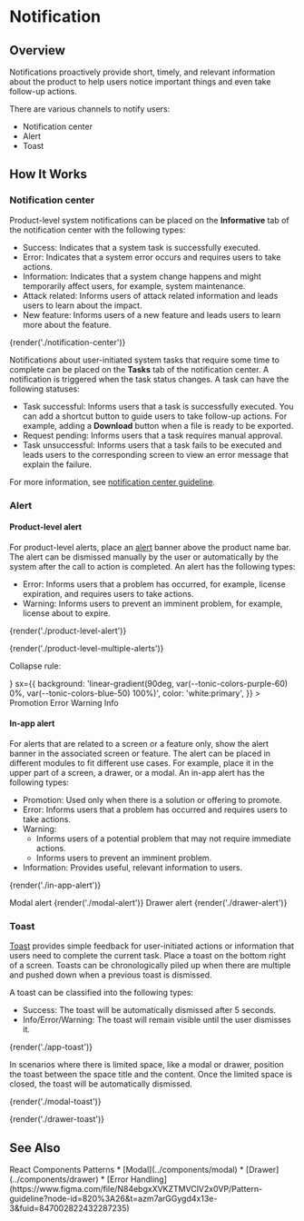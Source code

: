 
# Notification

## Overview

Notifications proactively provide short, timely, and relevant information about the product to help users notice important things and even take follow-up actions.

There are various channels to notify users:

* Notification center
* Alert
* Toast

## How It Works

### Notification center

Product-level system notifications can be placed on the **Informative** tab of the notification center with the following types:
* Success: Indicates that a system task is successfully executed.
* Error: Indicates that a system error occurs and requires users to take actions.
* Information: Indicates that a system change happens and might temporarily affect users, for example, system maintenance.
* Attack related: Informs users of attack related information and leads users to learn about the impact.
* New feature: Informs users of a new feature and leads users to learn more about the feature.

{render('./notification-center')}

Notifications about user-initiated system tasks that require some time to complete can be placed on the **Tasks** tab of the notification center. A notification is triggered when the task status changes.
A task can have the following statuses:
* Task successful: Informs users that a task is successfully executed. You can add a shortcut button to guide users to take follow-up actions. For example, adding a **Download** button when a file is ready to be exported.
* Request pending: Informs users that a task requires manual approval.
* Task unsuccessful: Informs users that a task fails to be executed and leads users to the corresponding screen to view an error message that explain the failure.

For more information, see [notification center guideline](https://www.figma.com/file/Y1PF38zpyzA15XwBAdAb7f/Notification-Center?node-id=576%3A0&fuid=847002822432287235).

### Alert

#### Product-level alert

For product-level alerts, place an [alert](../components/alert) banner above the product name bar. The alert can be dismissed manually by the user or automatically by the system after the call to action is completed.
An alert has the following types:
* Error: Informs users that a problem has occurred, for example, license expiration, and requires users to take actions.
* Warning: Informs users to prevent an imminent problem, for example, license about to expire.

{render('./product-level-alert')}

{render('./product-level-multiple-alerts')}

Collapse rule:

<Flex fontSize="sm" lineHeight="sm">
  <Grid
    alignItems="center"
    columnGap="2x"
    templateColumns="repeat(4, 1fr auto)"
  >
    <Alert
      severity="none"
      variant="solid" 
      icon={<Icon icon="light2-o" />}
      sx={{
        background: 'linear-gradient(90deg, var(--tonic-colors-purple-60) 0%, var(--tonic-colors-blue-50) 100%)',
        color: 'white:primary',
      }}
    >
      <Text>Promotion</Text>
    </Alert>
    <Icon icon="arrow-right" />
    <Alert
      severity="error"
      variant="solid"
    >
      <Text>Error</Text>
    </Alert>
    <Icon icon="arrow-right" />
    <Alert
      severity="warning"
      variant="solid"
    >
      <Text>Warning</Text>
    </Alert>
    <Icon icon="arrow-right" />
    <Alert
      severity="info"
      variant="solid"
    >
      <Text>Info</Text>
    </Alert>
  </Grid>
</Flex>

#### In-app alert

For alerts that are related to a screen or a feature only, show the alert banner in the associated screen or feature. The alert can be placed in different modules to fit different use cases. For example, place it in the upper part of a screen, a drawer, or a modal.
An in-app alert has the following types:
* Promotion: Used only when there is a solution or offering to promote.
* Error: Informs users that a problem has occurred and requires users to take actions.
* Warning:
  - Informs users of a potential problem that may not require immediate actions.
  - Informs users to prevent an imminent problem.
* Information: Provides useful, relevant information to users.

{render('./in-app-alert')}

<TextLabel>
  Modal alert
</TextLabel>
{render('./modal-alert')}

<TextLabel>
  Drawer alert
</TextLabel>
{render('./drawer-alert')}

### Toast

[Toast](../components/toast) provides simple feedback for user-initiated actions or information that users need to complete the current task. Place a toast on the bottom right of a screen. Toasts can be chronologically piled up when there are multiple and pushed down when a previous toast is dismissed.

A toast can be classified into the following types:
* Success: The toast will be automatically dismissed after 5 seconds.
* Info/Error/Warning: The toast will remain visible until the user dismisses it.

{render('./app-toast')}

In scenarios where there is limited space, like a modal or drawer, position the toast between the space title and the content. Once the limited space is closed, the toast will be automatically dismissed.

{render('./modal-toast')}

{render('./drawer-toast')}

## See Also

<Flex>
  <Grid
    templateColumns="1fr 1fr"
    columnGap="18x"
    rowGap="4x"
  >
    <TextLabel>React Components</TextLabel>
    <TextLabel>Patterns</TextLabel>
    <Box>
      * [Modal](../components/modal)
      * [Drawer](../components/drawer)
    </Box>
    <Box>
      * [Error Handling](https://www.figma.com/file/N84ebgxXVKZTMVClV2x0VP/Pattern-guideline?node-id=820%3A26&t=azm7arGGygd4x13e-3&fuid=847002822432287235)
    </Box>
  </Grid>
</Flex>
